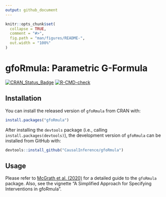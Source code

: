 ```yaml
---
output: github_document
---
```


<!-- README.md is generated from README.Rmd. Please edit that file -->

```r
knitr::opts_chunk$set(
  collapse = TRUE,
  comment = "#>",
  fig.path = "man/figures/README-",
  out.width = "100%"
)
```
# gfoRmula: Parametric G-Formula

<!-- badges: start -->
[![CRAN_Status_Badge](https://www.r-pkg.org/badges/version/gfoRmula)](https://cran.r-project.org/package=gfoRmula)
[![R-CMD-check](https://github.com/CausalInference/gfoRmula/actions/workflows/R-CMD-check.yaml/badge.svg)](https://github.com/CausalInference/gfoRmula/actions/workflows/R-CMD-check.yaml)
<!-- badges: end -->

## Installation

You can install the released version of `gfoRmula` from CRAN with:

``` r
install.packages("gfoRmula")
```

After installing the `devtools` package (i.e., calling `install.packages(devtools)`), the development version of `gfoRmula` can be installed from GitHub with:
``` r
devtools::install_github("CausalInference/gfoRmula")
```

## Usage

Please refer to [McGrath et al. (2020)](https://doi.org/10.1016/j.patter.2020.100008) for a detailed guide to the `gfoRmula` package. Also, see the vignette "A Simplified Approach for Specifying Interventions in gfoRmula".
